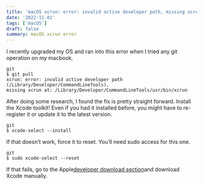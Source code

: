 ```yaml
---
title: 'macOS xcrun: error: invalid active developer path, missing xcrunmacOS'
date: '2022-11-01'
tags: ['macOS']
draft: false
summary: macOS xcrun error
---
```

I recently upgraded my OS and ran into this error when I tried any git operation on my macbook. 

```
git
$ git pull
xcrun: error: invalid active developer path (/Library/Developer/CommandLineTools),
missing xcrun at: /Library/Developer/CommandLineTools/usr/bin/xcrun
``` 
After doing some research, I found the fix is pretty straight forward. Install the Xcode toolkit! Even if you had it installed before, you might have to re-register it or update it to the latest version.

```
git
$ xcode-select --install
``` 
If that doesn’t work, force it to reset. You’ll need sudo access for this one.

```
git
$ sudo xcode-select --reset
``` 
If that fails, go to the Apple[developer download section](https://developer.apple.com/download/more/)and download Xcode manually.

